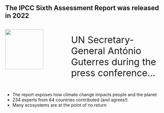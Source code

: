 
## The IPCC Sixth Assessment Report was released in 2022

:::: {.columns}

::: {.column width="40%"}
![](figures/IPCC_6report_frontpage.png){width=80%}
:::

::: {.column width="60%"}

<!-- Making a typewriter effect to showcase António Guterres remarks at the IPCC 2022 press conference  -->
<!--  https://media.un.org/en/asset/k1x/k1xcijxjhp -->
```{=html}


<p style="font-size:30px;" onclick="typeWriter()">UN Secretary-General António Guterres during the press conference... </p>

<blockquote cite="http://www.worldwildlife.org/who/index.html">
<p style="font-size:25px;" id="IPCC_typewriter"> <small></small></p>
</blockquote>

<script>
  var i = 0;
  var txt = '...I have seen many scientific reports in my time, but nothing like this. The facts are undeniable. Human activities have warmed the climate at a rate not seen in at least the past 2000 years...';
  
  var speed = 60;
  
  function typeWriter() {
    if (i < txt.length) {
      document.getElementById("IPCC_typewriter").innerHTML += txt.charAt(i);
      i++;
      setTimeout(typeWriter, speed);
    }
  }

</script>
```

:::

::::

::: {.notes}
- The report exposes how climate change impacts people and the planet
- 234 experts from 64 countries contributed (and agrees!) 
- Many ecosystems are at the point of no return
:::







<!-- https://www.ipcc.ch/2022/02/28/ipcc-chair-statement-wgii-ar6-press-conference/ -->